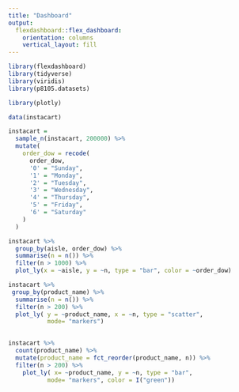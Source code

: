 ```yaml
---
title: "Dashboard"
output: 
  flexdashboard::flex_dashboard:
    orientation: columns
    vertical_layout: fill
---
```


```r
library(flexdashboard)
library(tidyverse)
library(viridis)
library(p8105.datasets)

library(plotly)
```


```r
data(instacart)
```

```r
instacart =  
  sample_n(instacart, 200000) %>% 
  mutate(
    order_dow = recode(
      order_dow,
      '0' = "Sunday",
      '1' = "Monday",
      '2' = "Tuesday",
      '3' = "Wednesday",
      '4' = "Thursday",
      '5' = "Friday",
      '6' = "Saturday"
    )
  )
```

```r
instacart %>% 
  group_by(aisle, order_dow) %>% 
  summarise(n = n()) %>% 
  filter(n > 1000) %>% 
  plot_ly(x = ~aisle, y = ~n, type = "bar", color = ~order_dow)
```


```r
instacart %>% 
 group_by(product_name) %>% 
  summarise(n = n()) %>% 
  filter(n > 200) %>% 
  plot_ly( y = ~product_name, x = ~n, type = "scatter", 
           mode= "markers")
  
```

```r
instacart %>% 
  count(product_name) %>% 
  mutate(product_name = fct_reorder(product_name, n)) %>% 
  filter(n > 200) %>% 
    plot_ly( x= ~product_name, y = ~n, type = "bar", 
           mode= "markers", color = I("green"))
```

